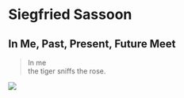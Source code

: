 # Siegfried Sassoon

## In Me, Past, Present, Future Meet

> In me  
> the tiger sniffs the rose.  

![](images/Tiger_Rose.jpg)